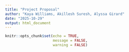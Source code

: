 ```yaml
---
title: "Project Proposal"
author: "Kaya Williams, Akillesh Suresh, Alyssa Girard"
date: "2025-10-29"
output: html_document
---
```


```r
knitr::opts_chunk$set(echo = TRUE, 
                      message = FALSE,
                      warning = FALSE)
```

